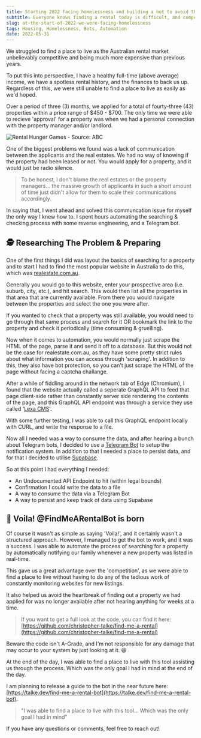 ```yaml
---
title: Starting 2022 facing homelessness and building a bot to avoid that.
subtitle: Everyone knows finding a rental today is difficult, and competitive. It's grueling filling out applications, and it's time consuming keeping track of properties you've applied for. To help make this process easier, I decided to create a bot.
slug: at-the-start-of-2022-we-were-facing-homelessness
tags: Housing, Homelessness, Bots, Automation
date: 2022-05-31
---
```


We struggled to find a place to live as the Australian rental market unbelievably competitive and being much more expensive than previous years.

To put this into perspective, I have a healthy full-time (above average) income, we have a spotless rental history, and the finances to back us up. Regardless of this, we were still unable to find a place to live as easily as we'd hoped.

Over a period of three (3) months, we applied for a total of fourty-three (43) properties within a price range of $450 - $700. The only time we were able to recieve 'approval' for a property was when we had a personal connection with the property manager and/or landlord.

![Rental Hunger Games - Source: ABC](/rental-hunger-games.png)

One of the biggest problems we found was a lack of communication between the applicants and the real estates. We had no way of knowing if the property had been leased or not. You would apply for a property, and it would just be radio silence.

> To be honest, I don't blame the real estates or the property managers... the massive growth of applicants in such a short amount of time just didn't allow for them to scale their communications accordingly.

In saying that, I went ahead and solved this communcation issue for myself the only way I knew how to. I spent hours automating the searching & checking process with some reverse engineering, and a Telegram bot.

## 🕵️ Researching The Problem & Preparing

One of the first things I did was layout the basics of searching for a property and to start I had to find the most popular website in Australia to do this, which was [realestate.com.au](https://www.realestate.com.au/).

Generally you would go to this website, enter your prospective area (i.e. suburb, city, etc.), and hit search. This would then list all the properties in that area that are currently available. From there you would navigate between the properties and select the one you were after.

If you wanted to check that a property was still available, you would need to go through that same process and search for it OR bookmark the link to the property and check it periodically (time consuming & gruelling).

Now when it comes to automation, you would normally just scrape the HTML of the page, parse it and send it off to a database. But this would not be the case for realestate.com.au, as they have some pretty strict rules about what information you can access through 'scraping'. In addition to this, they also have bot protection, so you can't just scrape the HTML of the page without facing a captcha challange.

After a while of fiddling around in the network tab of Edge (Chromium), I found that the website actually called a seperate GraphQL API to feed that page client-side rather than constantly server side rendering the contents of the page, and this GraphQL API endpoint was through a service they use called '[Lexa CMS](https://www.lexascms.com/)'.

With some further testing, I was able to call this GraphQL endpoint locally with CURL, and write the response to a file.

Now all I needed was a way to consume the data, and after hearing a bunch about Telegram bots, I decided to use a [Telegram Bot](https://core.telegram.org/bots) to setup the notification system. In addition to that I needed a place to persist data, and for that I decided to utilise [Supabase](https://supabase.io).

So at this point I had everything I needed:

- An Undocumented API Endpoint to hit (within legal bounds)
- Confirmation I could write the data to a file
- A way to consume the data via a Telegram Bot
- A way to persist and keep track of data using Supabase

## 🤖 Voila! @FindMeARentalBot is born

Of course it wasn't as simple as saying 'Voila!', and it certainly wasn't a structured approach. However, I managed to get the bot to work, and it was a success. I was able to automate the process of searching for a property by automatically notifying our family whenever a new property was listed in real-time.

This gave us a great advantage over the 'competition', as we were able to find a place to live without having to do any of the tedious work of constantly monitoring websites for new listings.

It also helped us avoid the heartbreak of finding out a property we had applied for was no longer available after not hearing anything for weeks at a time.

> If you want to get a full look at the code, you can find it here: [https://github.com/christopher-talke/find-me-a-rental](https://github.com/christopher-talke/find-me-a-rental)

Beware the code isn't A-Grade, and I'm not responsible for any damage that may occur to your system by just looking at it. 😆

At the end of the day, I was able to find a place to live with this tool assisting us through the process. Which was the only goal I had in mind at the end of the day.

I am planning to release a guide to the bot in the near future here: [https://talke.dev/find-me-a-rental-bot](https://talke.dev/find-me-a-rental-bot).

> "I was able to find a place to live with this tool... Which was the only goal I had in mind"

If you have any questions or comments, feel free to reach out!
